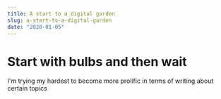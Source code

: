 ```yaml
---
title: A start to a digital garden
slug: a-start-to-a-digital-garden
date: "2020-01-05"
---
```


# Start with bulbs and then wait

I'm trying my hardest to become more prolific in terms of writing about certain topics 